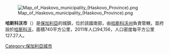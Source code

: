 [[Image:Map_of_Haskovo_municipality_(Haskovo_Province).png|thumb]]

'''哈斯科沃市'''（{{lang-bg|Община Хасково}}）是[[保加利亞|保加利亞]]的城鎮，位於該國南部，由[[哈斯科沃州|哈斯科沃州]]負責管轄，首府設於[[哈斯科沃|哈斯科沃]]，面積740平方公里，2011年人口94,156，人口密度每平方公里127.27人。

{{Coord|41|56|N|25|34|E|display=title}}

{{Bulgaria-geo-stub}}
[[Category:保加利亞城市|Category:保加利亞城市]]